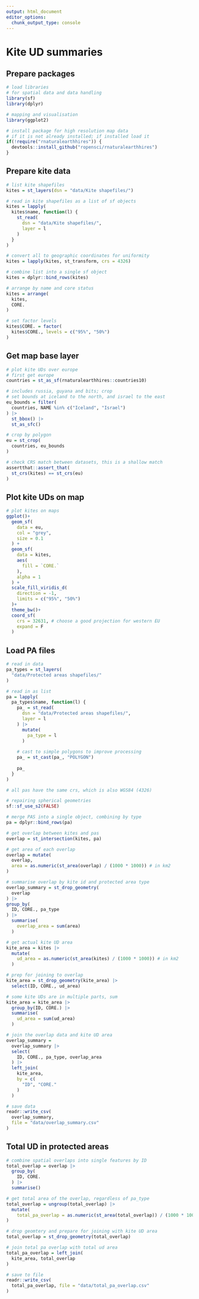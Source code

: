 ```yaml
---
output: html_document
editor_options: 
  chunk_output_type: console
---
```


# Kite UD summaries

## Prepare packages

```r
# load libraries
# for spatial data and data handling
library(sf)
library(dplyr)

# mapping and visualisation
library(ggplot2)
```

```r
# install package for high resolution map data
# if it is not already installed; if installed load it
if(!require("rnaturalearthhires")) {
  devtools::install_github("ropensci/rnaturalearthhires")
}
```

## Prepare kite data

```r
# list kite shapefiles
kites = st_layers(dsn = "data/Kite shapefiles/")

# read in kite shapefiles as a list of sf objects
kites = lapply(
  kites$name, function(l) {
    st_read(
      dsn = "data/Kite shapefiles/",
      layer = l
    )
  }
)

# convert all to geographic coordinates for uniformity
kites = lapply(kites, st_transform, crs = 4326)

# combine list into a single sf object
kites = dplyr::bind_rows(kites)

# arrange by name and core status
kites = arrange(
  kites,
  CORE.
)

# set factor levels
kites$CORE. = factor(
  kites$CORE., levels = c("95%", "50%")
)
```

## Get map base layer

```r
# plot kite UDs over europe
# first get europe
countries = st_as_sf(rnaturalearthhires::countries10)

# includes russia, guyana and bits; crop
# set bounds at iceland to the north, and israel to the east
eu_bounds = filter(
  countries, NAME %in% c("Iceland", "Israel")
) |> 
  st_bbox() |> 
  st_as_sfc()

# crop by polygon
eu = st_crop(
  countries, eu_bounds
)

# check CRS match between datasets, this is a shallow match
assertthat::assert_that(
  st_crs(kites) == st_crs(eu)
)
```

## Plot kite UDs on map

```r
# plot kites on maps
ggplot()+
  geom_sf(
    data = eu,
    col = "grey",
    size = 0.1
  ) +
  geom_sf(
    data = kites,
    aes(
      fill = `CORE.`
    ),
    alpha = 1
  ) +
  scale_fill_viridis_d(
    direction = -1,
    limits = c("95%", "50%")
  )+
  theme_bw()+
  coord_sf(
    crs = 32631, # choose a good projection for western EU
    expand = F
  )
```

## Load PA files

```r
# read in data
pa_types = st_layers(
  "data/Protected areas shapefiles/"
)

# read in as list
pa = lapply(
  pa_types$name, function(l) {
    pa_ = st_read(
      dsn = "data/Protected areas shapefiles/",
      layer = l
    ) |> 
      mutate(
        pa_type = l
      )
    
    # cast to simple polygons to improve processing
    pa_ = st_cast(pa_, "POLYGON")
    
    pa_
  }
)

# all pas have the same crs, which is also WGS84 (4326)
```

```r
# repairing spherical geometries
sf::sf_use_s2(FALSE)
```

```r
# merge PAS into a single object, combining by type
pa = dplyr::bind_rows(pa)

# get overlap between kites and pas
overlap = st_intersection(kites, pa)

# get area of each overlap
overlap = mutate(
  overlap,
  area = as.numeric(st_area(overlap) / (1000 * 1000)) # in km2
)

# summarise overlap by kite id and protected area type
overlap_summary = st_drop_geometry(
  overlap
) |> 
group_by(
  ID, CORE., pa_type
) |> 
  summarise(
    overlap_area = sum(area)
  )
```

```r
# get actual kite UD area
kite_area = kites |> 
  mutate(
    ud_area = as.numeric(st_area(kites) / (1000 * 1000)) # in km2
  )

# prep for joining to overlap
kite_area = st_drop_geometry(kite_area) |> 
  select(ID, CORE., ud_area)

# some kite UDs are in multiple parts, sum
kite_area = kite_area |> 
  group_by(ID, CORE.) |> 
  summarise(
    ud_area = sum(ud_area)
  )

# join the overlap data and kite UD area
overlap_summary =
  overlap_summary |> 
  select(
    ID, CORE., pa_type, overlap_area
  ) |> 
  left_join(
    kite_area, 
    by = c(
      "ID", "CORE."
    )
  )

# save data
readr::write_csv(
  overlap_summary,
  file = "data/overlap_summary.csv"
)
```

## Total UD in protected areas

```r
# combine spatial overlaps into single features by ID
total_overlap = overlap |> 
  group_by(
    ID, CORE.
  ) |> 
  summarise()

# get total area of the overlap, regardless of pa_type
total_overlap = ungroup(total_overlap) |> 
  mutate(
    total_pa_overlap = as.numeric(st_area(total_overlap)) / (1000 * 1000)
)

# drop geomtery and prepare for joining with kite UD area
total_overlap = st_drop_geometry(total_overlap)
```

```r
# join total pa overlap with total ud area
total_pa_overlap = left_join(
  kite_area, total_overlap
)

# save to file
readr::write_csv(
  total_pa_overlap, file = "data/total_pa_overlap.csv"
)
```

